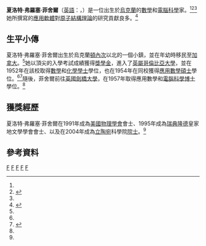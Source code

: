 {{noteTA
|1=zh-hant:夏洛特;zh-tw:夏綠蒂;zh-hans:夏洛特;zh-hk:莎洛;
}}
{{Infobox Scientist
| name = 夏洛特·弗羅塞·菲舍爾
| image = 
| image_width = 
| birth_date = {{birth_date_and_age|1929|9|21}}<ref name="lma">{{cite web |url=http://lma.lt/index.php?pg=.000002131.000004257.000004282.000004286&lang=en |title=Foreign Members |work=[[立陶宛科學院|立陶宛科學院]] |year=2010 |accessdate=2010-02-11 |archive-date=2010-02-18 |archive-url=https://web.archive.org/web/20100218024320/http://lma.lt/index.php?pg=.000002131.000004257.000004282.000004286&lang=en |dead-url=no }}</ref>
| birth_place = {{蘇聯}}[[烏克蘭蘇維埃社會主義共和國|烏克蘭]][[頓內次州|頓內次州]]<ref name=mp />
| death_date =	
| death_place = 
| citizenship = [[加拿大|加拿大]]、[[美國|美國]]
| residence = 加拿大、美國
| ethnicity = [[烏克蘭人|烏克蘭人]]
| field = [[數學|數學]]、[[電腦科學|電腦科學]]<ref name=nist>{{cite web|url=http://physics.nist.gov/Divisions/Div842/Gp1/Staff/fischer.html|title=Charlotte Fischer|work=[[國家標準技術研究所|國家標準技術研究所]]|year=2005|accessdate=2010-02-11|deadurl=yes|archiveurl=https://web.archive.org/web/20061006114244/http://physics.nist.gov/Divisions/Div842/Gp1/Staff/fischer.html|archivedate=2006-10-06}}</ref>
| work_institution = [[英屬哥倫比亞大學|英屬哥倫比亞大學]]<ref name=nist></ref><br/>[[滑鐵盧大學|滑鐵盧大學]]<br />[[賓夕法尼亞州立大學|賓夕法尼亞州立大學]]<br />[[范德堡大學|范德堡大學]]<br />[[國家標準技術研究所|國家標準技術研究所]]
| alma_mater = 英屬哥倫比亞大學<ref name=nist></ref><br />[[劍橋大學|劍橋大學]]
| doctoral_advisor =
| known_for  =
| prizes =
}}

'''夏洛特·弗羅塞·菲舍爾'''（[[英語|英語]]：{{lang|en|'''Charlotte Froese Fischer'''}}，{{bd|1929年|9月21日|catIdx=F}}）是一位出生於[[烏克蘭|烏克蘭]]的[[數學|數學]]和[[電腦科學|電腦科學]]家。<ref name=lma></ref><ref name=mp>{{cite web|url=http://www.vuse.vanderbilt.edu/~cff/Reminiscence_CFF.pdf|title=Reminiscences at the end of the Century|work={{link-en|Molecular Physics|Molecular Physics (journal)}}|year=2000|accessdate=2010-02-12|deadurl=yes|archiveurl=https://web.archive.org/web/20100702090751/http://www.vuse.vanderbilt.edu/~cff/Reminiscence_CFF.pdf|archivedate=2010-07-02}}</ref><ref name=nist></ref>她所撰寫的[[應用軟體|應用軟體]]對[[原子理論|原子結構理論]]的研究貢獻良多。<ref>{{cite web|url=http://www.science.ca/scientists/scientistprofile.php?pID=419|title=Charlotte Fischer|work=Science.ca|year=2006|accessdate=2015-07-17|archive-date=2015-07-22|archive-url=https://web.archive.org/web/20150722002233/http://www.science.ca/scientists/scientistprofile.php?pID=419|dead-url=no}}</ref>

==生平小傳==
夏洛特·弗羅塞·菲舍爾出生於烏克蘭[[頓內次|頓內次]]以北的一個小鎮，並在年幼時移民至[[加拿大|加拿大]]。<ref name=mp></ref>她以頂尖的入學考試成績獲得[[獎學金|獎學金]]，進入了[[英屬哥倫比亞大學|英屬哥倫比亞大學]]，並在1952年在該校取得[[數學|數學]]和[[化學|化學]][[學士|學士]]學位，也在1954年在同校獲得[[應用數學|應用數學]][[碩士|碩士]]學位。<ref name=mp></ref><ref name=vuse>{{cite web|url=http://www.vuse.vanderbilt.edu/~cff/cff.html|title=Charlotte Fischer|work=[[范德堡大學|范德堡大學]]|year=2006|accessdate=2010-02-11|deadurl=yes|archiveurl=https://web.archive.org/web/20100423200057/http://www.vuse.vanderbilt.edu/~cff/cff.html|archivedate=2010-04-23}}</ref>隨後，菲舍爾前往[[英國|英國]][[劍橋大學|劍橋大學]]，在1957年取得應用數學和[[電腦科學|電腦科學]][[博士|博士]]學位。<ref name=vuse></ref>

==獲獎經歷==
夏洛特·弗羅塞·菲舍爾在1991年成為[[美國物理學會|美國物理學會]]會士、1995年成為[[瑞典|瑞典]][[隆德|隆德]]皇家地文學學會會士、以及在2004年成為[[立陶宛|立陶宛]]科學院[[院士|院士]]。<ref name=vuse></ref>

== 參考資料 ==
{{reflist}}

{{Authority control}}
[[Category:加拿大教育家|F]]
[[Category:加拿大數學家|F]]
[[Category:美國數學家|F]]
[[Category:不列顛哥倫比亞大學校友|F]]
[[Category:劍橋大學校友|F]]